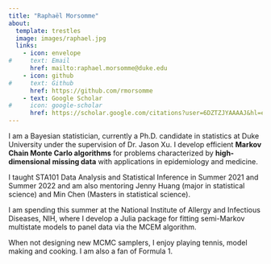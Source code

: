 ```yaml
---
title: "Raphaël Morsomme"
about:
  template: trestles
  image: images/raphael.jpg
  links:
    - icon: envelope
#     text: Email
      href: mailto:raphael.morsomme@duke.edu
    - icon: github
#     text: Github
      href: https://github.com/rmorsomme
    - text: Google Scholar
#     icon: google-scholar
      href: https://scholar.google.com/citations?user=6DZTZJYAAAAJ&hl=en
---
```


I am a Bayesian statistician, currently a Ph.D. candidate in statistics at Duke University under the supervision of Dr. Jason Xu. I develop efficient **Markov Chain Monte Carlo algorithms** for problems characterized by **high-dimensional missing data** with applications in epidemiology and medicine.

I taught STA101 Data Analysis and Statistical Inference in Summer 2021 and Summer 2022 and am also mentoring Jenny Huang (major in statistical science) and Min Chen (Masters in statistical science).

I am spending this summer at the National Institute of Allergy and Infectious Diseases, NIH, where I develop a Julia package for fitting semi-Markov multistate models to panel data via the MCEM algorithm.

When not designing new MCMC samplers, I enjoy playing tennis, model making and cooking. I am also a fan of Formula 1.
